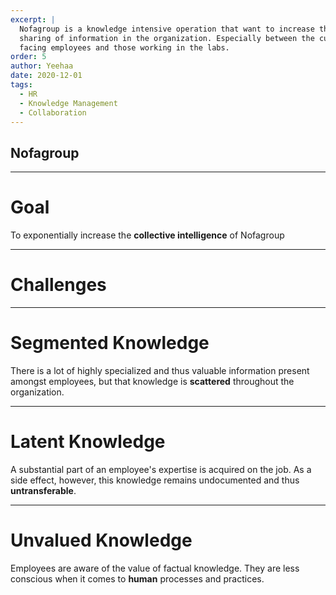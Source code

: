 ```yaml
---
excerpt: |
  Nofagroup is a knowledge intensive operation that want to increase the
  sharing of information in the organization. Especially between the customer
  facing employees and those working in the labs.
order: 5
author: Yeehaa
date: 2020-12-01
tags: 
  - HR
  - Knowledge Management
  - Collaboration
---
```



<Cover>

## Nofagroup

</Cover>

---

<Basic>

# Goal

To exponentially increase the **collective intelligence** of Nofagroup

</Basic>

---

<SectionCover>

# Challenges

</SectionCover>

---

<Basic>

# Segmented Knowledge

There is a lot of highly specialized and thus valuable information present
amongst employees, but that knowledge is **scattered** throughout the organization.

</Basic>

---

<Basic>

# Latent Knowledge

A substantial part of an employee's expertise is acquired on the job. As a side
effect, however, this knowledge remains undocumented and thus
**untransferable**.

</Basic>

---

<Basic>

# Unvalued Knowledge

Employees are aware of the value of factual knowledge. They are less conscious
when it comes to **human** processes and practices.

</Basic>

